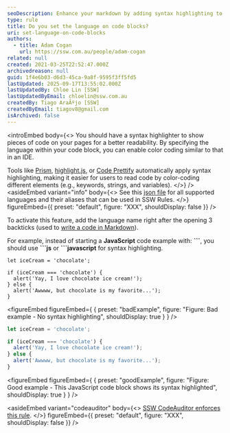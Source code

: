 ```yaml
---
seoDescription: Enhance your markdown by adding syntax highlighting to code blocks for improved readability and easier debugging.
type: rule
title: Do you set the language on code blocks?
uri: set-language-on-code-blocks
authors:
  - title: Adam Cogan
    url: https://ssw.com.au/people/adam-cogan
related: null
created: 2021-03-25T22:52:47.000Z
archivedreason: null
guid: 1f4e6b03-d6d3-45ca-9a8f-9595f3ff5fd5
lastUpdated: 2025-09-17T13:55:02.000Z
lastUpdatedBy: Chloe Lin [SSW]
lastUpdatedByEmail: chloelin@ssw.com.au
createdBy: Tiago AraÃºjo [SSW]
createdByEmail: tiagov8@gmail.com
isArchived: false
---
```


<introEmbed
  body={<>
You should have a syntax highlighter to show pieces of code on your pages for a better readability. By specifying the language within your code block, you can enable color coding similar to that in an IDE.

Tools like [Prism](https://prismjs.com), [highlight.js](https://highlightjs.org), or [Code Prettify](https://github.com/googlearchive/code-prettify) automatically apply syntax highlighting, making it easier for users to read code by color-coding different elements (e.g., keywords, strings, and variables).
  </>}
/>
<asideEmbed
  variant="info"
  body={<>
    See this [json file](https://unpkg.com/gatsby-remark-vscode@1.0.3/lib/grammars/manifest.json) for all supported languages and their aliases that can be used in SSW Rules.
  </>}
  figureEmbed={{
    preset: "default",
    figure: "XXX",
    shouldDisplay: false
  }}
/>

To activate this feature, add the language name right after the opening 3 backticks (used to [write a code in Markdown](https://www.ssw.com.au/rules/rule/#11-code)).

For example, instead of starting a **JavaScript** code example with: **&#96;&#96;&#96;**, you should use **&#96;&#96;&#96;js** or **&#96;&#96;&#96;javascript** for syntax highlighting.

```none
let iceCream = 'chocolate';

if (iceCream === 'chocolate') {
  alert('Yay, I love chocolate ice cream!');
} else {
  alert('Awwww, but chocolate is my favorite...');
}
```

<figureEmbed figureEmbed={ {
  preset: "badExample",
  figure: "Figure: Bad example - No syntax highlighting",
  shouldDisplay: true
} } />


```javascript
let iceCream = 'chocolate';

if (iceCream === 'chocolate') {
  alert('Yay, I love chocolate ice cream!');
} else {
  alert('Awwww, but chocolate is my favorite...');
}
```

<figureEmbed figureEmbed={ {
  preset: "goodExample",
  figure: "Figure: Good example - This JavaScript code block shows its syntax highlighted",
  shouldDisplay: true
} } />


<asideEmbed
  variant="codeauditor"
  body={<>
    [SSW CodeAuditor enforces this rule](https://codeauditor.com/rules).
  </>}
  figureEmbed={{
    preset: "default",
    figure: "XXX",
    shouldDisplay: false
  }}
/>
